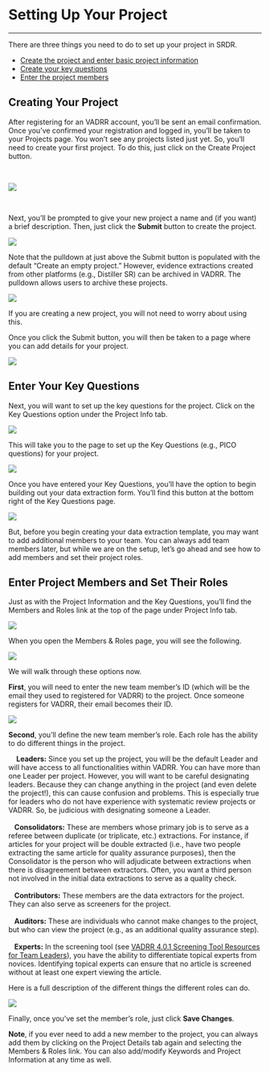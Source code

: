 # Setting Up Your Project {#setup}

---

There are three things you need to do to set up your project in SRDR.  

<!-- needs indent / update link info -->
* [Create the project and enter basic project information](https://home-leap.github.io/VADRR-Manual/setup.html#creating-your-project)
* [Create your key questions](https://home-leap.github.io/VADRR-Manual/setup.html#enter-your-key-questions)
* [Enter the project members](https://home-leap.github.io/VADRR-Manual/setup.html#enter-project-members-and-set-their-roles)


## Creating Your Project
After registering for an VADRR account, you’ll be sent an email confirmation. Once you’ve confirmed your registration and logged in, you’ll be taken to your Projects page. You won’t see any projects listed just yet. So, you’ll need to create your first project. To do this, just click on the Create Project button.

<br>

<img src="_figs/2.1-create-project.png">

<br>

Next, you’ll be prompted to give your new project a name and (if you want) a brief description. Then, just click the **Submit** button to create the project.
  
<img src="_figs/2.2-start-a-new-project.png">
  
Note that the pulldown at just above the Submit button is populated with the default “Create an empty project.” However, evidence extractions created from other platforms (e.g., Distiller SR) can be archived in VADRR. The pulldown allows users to archive these projects.

<img src="_figs/2.3-archive-distiller.png">

If you are creating a new project, you will not need to worry about using this.

Once you click the Submit button, you will then be taken to a page where you can add details for your project.

<img src="_figs/2.4-project-details.png">


## Enter Your Key Questions
Next, you will want to set up the key questions for the project. Click on the Key Questions option under the Project Info tab.

<img src="_figs/2.5-key-question-pulldown.png">

This will take you to the page to set up the Key Questions (e.g., PICO questions) for your project.

<img src="_figs/2.6-write-key-question.png">

Once you have entered your Key Questions, you’ll have the option to begin building out your data extraction form. You’ll find this button at the bottom right of the Key Questions page.

<img src="_figs/2.7-build-extraction-button.png">

But, before you begin creating your data extraction template, you may want to add additional members to your team. You can always add team members later, but while we are on the setup, let’s go ahead and see how to add members and set their project roles.

## Enter Project Members and Set Their Roles

Just as with the Project Information and the Key Questions, you’ll find the Members and Roles link at the top of the page under Project Info tab.

<img src="_figs/2.8-members-and-roles.png">
<br>

When you open the Members & Roles page, you will see the following.

<img src="_figs/2.9-member-set-up.png">
<br>

We will walk through these options now.

**First**, you will need to enter the new team member’s ID (which will be the email they used to registered for VADRR) to the project. Once someone registers for VADRR, their email becomes their ID.

<img src="_figs/2.10-adding-new-member-pulldown.png">

**Second**, you’ll define the new team member’s role. Each role has the ability to do different things in the project.

|     **Leaders:** Since you set up the project, you will be the default Leader and will have access to all functionalities within VADRR. You can have more than one Leader per project. However, you will want to be careful designating leaders. Because they can change anything in the project (and even delete the project!), this can cause confusion and problems. This is especially true for leaders who do not have experience with systematic review projects or VADRR. So, be judicious with designating someone a Leader.
|
|    **Consolidators:** These are members whose primary job is to serve as a referee between duplicate (or triplicate, etc.) extractions. For instance, if articles for your project will be double extracted (i.e., have two people extracting the same article for quality assurance purposes), then the Consolidator is the person who will adjudicate between extractions when there is disagreement between extractors. Often, you want a third person not involved in the initial data extractions to serve as a quality check.
|
|    **Contributors:** These members are the data extractors for the project. They can also serve as screeners for the project.
|
|    **Auditors:** These are individuals who cannot make changes to the project, but who can view the project (e.g., as an additional quality assurance step).
|
|    **Experts:** In the screening tool (see [VADRR 4.0.1 Screening Tool Resources for Team Leaders](https://sites.rutgers.edu/shp-msst/srdr-4-screening/srdr-4-1-screening-tool-resources-for-team-leaders/)), you have the ability to differentiate topical experts from novices. Identifying topical experts can ensure that no article is screened without at least one expert viewing the article.
|

Here is a full description of the different things the different roles can do.

<img src="_figs/srdr-p2-set-up-11.png">

Finally, once you’ve set the member’s role, just click **Save Changes**.

**Note**, if you ever need to add a new member to the project, you can always add them by clicking on the Project Details tab again and selecting the Members & Roles link. You can also add/modify Keywords and Project Information at any time as well.




